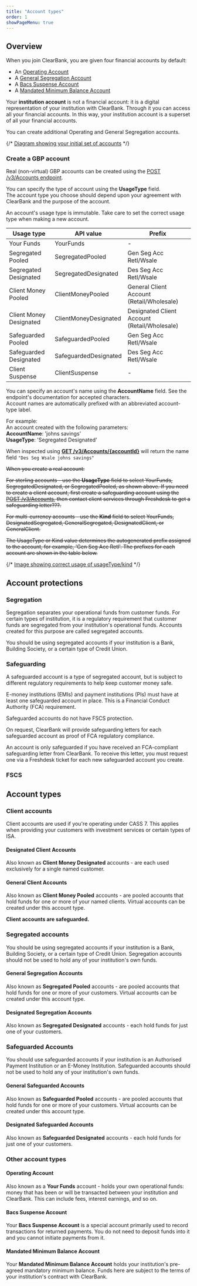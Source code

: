 ```yaml
---
title: "Account types"
order: 1
showPageMenu: true
---
```



## Overview

When you join ClearBank, you are given four financial accounts by default:

* An [Operating Account](#operating-account)
* A [General Segregation Account](#general-segregation-safeguarding-accounts)
* A [Bacs Suspense Account](#bacs-suspense-account)
* A [Mandated Minimum Balance Account](#mandated-minimum-balance-account)

<Callout colour="blue">
Your <strong>institution account</strong> is not a financial account: it is a digital representation of your institution with ClearBank. Through it you can access all your financial accounts. In this way, your institution account is a superset of all your financial accounts.
</Callout>

You can create additional Operating and General Segregation accounts.

{/* [Diagram showing your initial set of accounts](/assets/images/Accounts-Day1.svg "Initial set of accounts") */}

### Create a GBP account

Real (non-virtual) GBP accounts can be created using the [POST /v3/Accounts endpoint](/uk/docs/gbp-accounts/manage-accounts#create-an-account-real).

You can specify the type of account using the **UsageType** field.  
The account type you choose should depend upon your agreement with ClearBank and the purpose of the account.

<Callout colour="blue">
An account's usage type is immutable. Take care to set the correct usage type when making a new account.
</Callout>

| Usage type              | API value             | Prefix                                       |
|-------------------------|-----------------------|----------------------------------------------|
| Your Funds              | YourFunds             | -                                            |
| Segregated Pooled       | SegregatedPooled      | Gen Seg Acc Retl/Wsale                       |
| Segregated Designated   | SegregatedDesignated  | Des Seg Acc Retl/Wsale                       |
| Client Money Pooled     | ClientMoneyPooled     | General Client Account (Retail/Wholesale)    |
| Client Money Designated | ClientMoneyDesignated | Designated Client Account (Retail/Wholesale) |
| Safeguarded Pooled      | SafeguardedPooled     | Gen Seg Acc Retl/Wsale                       |
| Safeguarded Designated  | SafeguardedDesignated | Des Seg Acc Retl/Wsale                       |
| Client Suspense         | ClientSuspense        | -                                            |

You can specify an account's name using the **AccountName** field. See the endpoint's documentation for accepted characters.  
Account names are automatically prefixed with an abbreviated account-type label.

For example:  
An account created with the following parameters:  
**AccountName**: 'johns savings'  
**UsageType**: 'Segregated Designated'

When inspected using [**GET /v3/Accounts/{accountId}**](/uk/docs/gbp-accounts/manage-accounts#get-information-for-an-account-real) will return the name field `"Des Seg Wsale johns savings"`


~~When you create a real account:~~

~~For sterling accounts - use the **UsageType** field to select YourFunds, SegregatedDesignated, or SegregatedPooled, as shown above. If you need to create a client account, first create a safeguarding account using the [POST /v3/Accounts](./manage-accounts#create-an-account-real), then contact client services through Freshdesk to get a safeguarding letter???.~~

~~For multi-currency accounts - use the **Kind** field to select YourFunds, DesignatedSegregated,  GeneralSegregated, DesignatedClient, or GeneralClient.~~

~~The UsageType or Kind value determines the autogenerated prefix assigned to the account, for example, 'Gen Seg Acc Retl'. The prefixes for each account are shown in the table below.~~

{/* [Image showing correct usage of usageType/kind](/assets/images/Accounts-Usage.svg "Correct usage of usageType/kind") */}


## Account protections

### Segregation

Segregation separates your operational funds from customer funds. For certain types of institution, it is a regulatory requirement that customer funds are segregated from your institution's operational funds. Accounts created for this purpose are called segregated accounts.

You should be using segregated accounts if your institution is a Bank, Building Society, or a certain type of Credit Union.

### Safeguarding

A safeguarded account is a type of segregated account, but is subject to different regulatory requirements to help keep customer money safe.

E-money institutions (EMIs) and payment institutions (PIs) must have at least one safeguarded account in place. This is a Financial Conduct Authority (FCA) requirement.

Safeguarded accounts do not have FSCS protection.

On request, ClearBank will provide safeguarding letters for each safeguarded account as proof of FCA regulatory compliance.

<Callout colour="blue">
An account is only safeguarded if you have received an FCA-compliant safeguarding letter from ClearBank. To receive this letter, you must request one via a Freshdesk ticket for each new safeguarded account you create.
</Callout>

### FSCS



## Account types

### Client accounts

Client accounts are used if you're operating under CASS 7. This applies when providing your customers with investment services or certain types of ISA.

#### Designated Client Accounts
Also known as **Client Money Designated** accounts - are each used exclusively for a single named customer.

#### General Client Accounts
Also known as **Client Money Pooled** accounts - are pooled accounts that hold funds for one or more of your named clients. Virtual accounts can be created under this account type.

**Client accounts are safeguarded.**

### Segregated accounts

You should be using segregated accounts if your institution is a Bank, Building Society, or a certain type of Credit Union.
Segregation accounts should not be used to hold any of your institution's own funds.

#### General Segregation Accounts
Also known as **Segregated Pooled** accounts - are pooled accounts that hold funds for one or more of your customers. Virtual accounts can be created under this account type.

#### Designated Segregation Accounts
Also known as **Segregated Designated** accounts - each hold funds for just one of your customers.

### Safeguarded Accounts

You should use safeguarded accounts if your institution is an Authorised Payment Institution or an E-Money Institution.
Safeguarded accounts should not be used to hold any of your institution's own funds.

#### General Safeguarded Accounts
Also known as **Safeguarded Pooled** accounts - are pooled accounts that hold funds for one or more of your customers. Virtual accounts can be created under this account type.

#### Designated Safeguarded Accounts
Also known as **Safeguarded Designated** accounts - each hold funds for just one of your customers.

### Other account types

#### Operating Account

Also known as a **Your Funds** account - holds your own operational funds: money that has been or will be transacted between your institution and ClearBank. This can include fees, interest earnings, and so on.

#### Bacs Suspense Account

Your **Bacs Suspense Account** is a special account primarily used to record transactions for returned payments. You do not need to deposit funds into it and you cannot initiate payments from it.

#### Mandated Minimum Balance Account

Your **Mandated Minimum Balance Account** holds your institution's pre-agreed mandatory minimum balance. Funds here are subject to the terms of your institution's contract with ClearBank.
